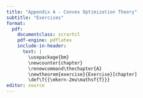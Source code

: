 ```yaml
---
title: "Appendix A - Convex Optimization Theory"
subtitle: "Exercises"
format:
  pdf:
    documentclass: scrartcl
    pdf-engine: pdflatex
    include-in-header:
      text: |
        \usepackage{bm}
        \newcounter{chapter}
        \renewcommand\thechapter{A}
        \newtheorem{exercise}{Exercise}[chapter]
        \def\T{{\mkern-2mu\mathsf{T}}}
editor: source
---
```



\begin{exercise}
Testing $\bm{w} = $
\end{exercise}



\begin{exercise}
$$
\begin{array}{ll}
\underset{\bm{x}}{\mathsf{minimize}} & \bm{c}^\T\bm{x}\\
\mathsf{subject to} & \bm{a}_i^\T\bm{x}\leq b_i, \quad i=1,\ldots,m.
\end{array}
$$
\end{exercise}
